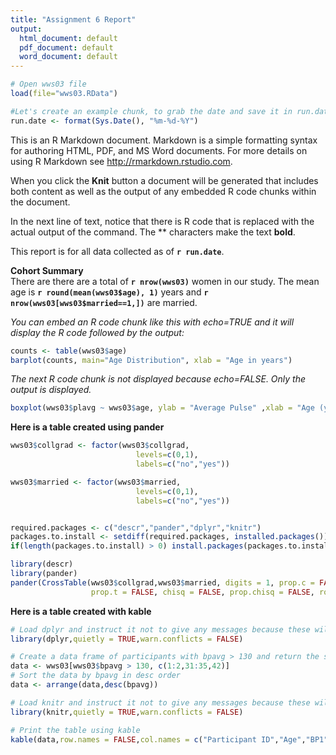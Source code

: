 ```yaml
---
title: "Assignment 6 Report"
output:
  html_document: default
  pdf_document: default
  word_document: default
---
```


```r

# Open wws03 file 
load(file="wws03.RData") 

#Let's create an example chunk, to grab the date and save it in run.date : 
run.date <- format(Sys.Date(), "%m-%d-%Y")

```


This is an R Markdown document. Markdown is a simple formatting syntax for authoring HTML, PDF, and MS Word documents. For more details on using R Markdown see <http://rmarkdown.rstudio.com>. 

When you click the **Knit** button a document will be generated that includes both content as well as the output of any embedded R code chunks within the document. 

In the next line of text, notice that there is R code that is replaced with the actual output of the command. The ** characters make the text **bold**. 

This report is for all data collected as of **`r run.date`**.  

**Cohort Summary**  
There are there are a total of **`r nrow(wws03)`** women in our study. The mean age is **`r round(mean(wws03$age), 1)`** years and **`r nrow(wws03[wws03$married==1,])`** are married.


*You can embed an R code chunk like this with echo=TRUE and it will display the R code followed by the output:*
```r
counts <- table(wws03$age)
barplot(counts, main="Age Distribution", xlab = "Age in years")
```


*The next R code chunk is not displayed because echo=FALSE. Only the output is displayed.*
```r
boxplot(wws03$plavg ~ wws03$age, ylab = "Average Pulse" ,xlab = "Age (years)", main="Average Pulse by Age")

```

**Here is a table created using pander**  
```r

wws03$collgrad <- factor(wws03$collgrad,
                            levels=c(0,1),
                            labels=c("no","yes"))

wws03$married <- factor(wws03$married,
                            levels=c(0,1),
                            labels=c("no","yes"))


required.packages <- c("descr","pander","dplyr","knitr")
packages.to.install <- setdiff(required.packages, installed.packages())
if(length(packages.to.install) > 0) install.packages(packages.to.install)

library(descr)
library(pander)
pander(CrossTable(wws03$collgrad,wws03$married, digits = 1, prop.c = FALSE, 
                  prop.t = FALSE, chisq = FALSE, prop.chisq = FALSE, row.labels = TRUE, dnn = c("College Graduate","Married"))) 

```

**Here is a table created with kable**  
```r

# Load dplyr and instruct it not to give any messages because these will appear in the output.
library(dplyr,quietly = TRUE,warn.conflicts = FALSE)

# Create a data frame of participants with bpavg > 130 and return the specified columns.
data <- wws03[wws03$bpavg > 130, c(1:2,31:35,42)]
# Sort the data by bpavg in desc order
data <- arrange(data,desc(bpavg))

# Load knitr and instruct it not to give any messages because these will appear in the output.
library(knitr,quietly = TRUE,warn.conflicts = FALSE)

# Print the table using kable
kable(data,row.names = FALSE,col.names = c("Participant ID","Age","BP1","BP2","BP3","BP4","BP5","BP Average"))


```